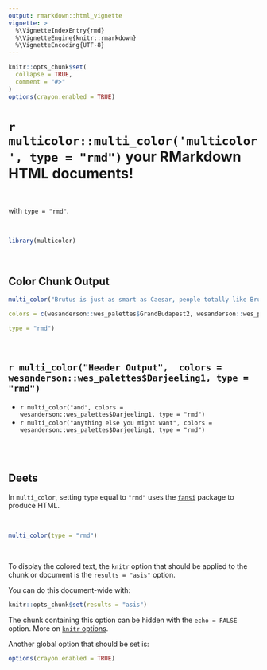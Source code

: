 ```yaml
---
output: rmarkdown::html_vignette
vignette: >
  %\VignetteIndexEntry{rmd}
  %\VignetteEngine{knitr::rmarkdown}
  %\VignetteEncoding{UTF-8}
---
```


```r
knitr::opts_chunk$set(
  collapse = TRUE,
  comment = "#>"
)
options(crayon.enabled = TRUE)
```

# `r multicolor::multi_color('multicolor', type = "rmd")` your RMarkdown HTML documents!

<br>

with `type = "rmd"`.

<br>

```r
library(multicolor)
```

<br>

## Color Chunk Output


```r
multi_color("Brutus is just as smart as Caesar, people totally like Brutus just as much as they like Caesar, and when did it become okay for one person to be the boss of everybody because that's not what Rome is about! We should totally just STAB CAESAR!",

colors = c(wesanderson::wes_palettes$GrandBudapest2, wesanderson::wes_palettes$GrandBudapest2),

type = "rmd")
```


<br> 

## `r multi_color("Header Output",  colors = wesanderson::wes_palettes$Darjeeling1, type = "rmd")`

* `r multi_color("and", colors = wesanderson::wes_palettes$Darjeeling1, type = "rmd")`
* `r multi_color("anything else you might want", colors = wesanderson::wes_palettes$Darjeeling1, type = "rmd")`


<br>
<br>

## Deets

In `multi_color`, setting `type` equal to `"rmd"` uses the [`fansi`](https://github.com/brodieG/fansi) package to produce HTML.

<br>

```r
multi_color(type = "rmd")
```

<br>

To display the colored text, the `knitr` option that should be applied to the chunk or document is the `results = "asis"` option.

You can do this document-wide with:

```r
knitr::opts_chunk$set(results = "asis")
```

The chunk containing this option can be hidden with the `echo = FALSE` option. More on [`knitr` options](https://yihui.name/knitr/options/).

Another global option that should be set is:

```r
options(crayon.enabled = TRUE)
```

<br>
